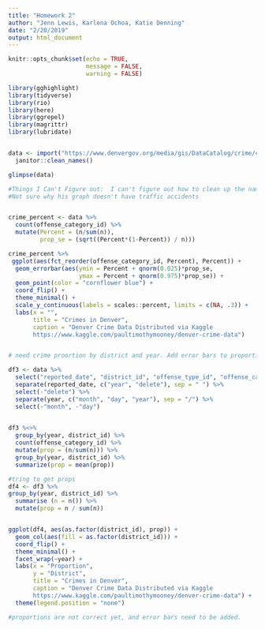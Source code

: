 ```yaml
---
title: "Homework 2"
author: "Jenn Lewis, Karlena Ochoa, Katie Denning"
date: "2/20/2019"
output: html_document
---
```


```r
knitr::opts_chunk$set(echo = TRUE,
                      message = FALSE,
                      warning = FALSE)

library(gghighlight)
library(tidyverse)
library(rio)
library(here)
library(ggrepel)
library(magrittr)
library(lubridate)


data <- import("https://www.denvergov.org/media/gis/DataCatalog/crime/csv/crime.csv") %>%
  janitor::clean_names()

glimpse(data)

```




```r

#Things I Can't Figure out:  I can't figure out how to clean up the names of the offense categories easily.
#Not sure why his graph doesn't have traffic accidents


crime_percent <- data %>%
  count(offense_category_id) %>%
  mutate(Percent = (n/sum(n)),
         prop_se = (sqrt((Percent*(1-Percent)) / n))) 

crime_percent %>%
 ggplot(aes(fct_reorder(offense_category_id, Percent), Percent)) +
  geom_errorbar(aes(ymin = Percent + qnorm(0.025)*prop_se,
                    ymax = Percent + qnorm(0.975)*prop_se)) +
  geom_point(color = "cornflower blue") +
  coord_flip() +
  theme_minimal() +
  scale_y_continuous(labels = scales::percent, limits = c(NA, .3)) +
  labs(x = "",
       title = "Crimes in Denver",
       caption = "Denver Crime Data Distributed via Kaggle
       https://www.kaggle.com/paultimothymooney/denver-crime-data")

```


```r



```


```r

# need crime proortion by district and year. Add error bars to proportions. Extract year. 

df3 <- data %>% 
  select("reported_date", "district_id", "offense_type_id", "offense_category_id") %>% 
  separate(reported_date, c("year", "delete"), sep = " ") %>% 
  select(-"delete") %>% 
  separate(year, c("month", "day", "year"), sep = "/") %>% 
  select(-"month", -"day")
  

df3 %<>% 
  group_by(year, district_id) %>%
  count(offense_category_id) %>%
  mutate(prop = (n/sum(n))) %>% 
  group_by(year, district_id) %>% 
  summarize(prop = mean(prop))

#tring to get props
df4 <- df3 %>% 
group_by(year, district_id) %>%
  summarise (n = n()) %>%
  mutate(prop = n / sum(n))


ggplot(df4, aes(as.factor(district_id), prop)) +
  geom_col(aes(fill = as.factor(district_id))) +
  coord_flip() +
  theme_minimal() +
  facet_wrap(~year) +
  labs(x = "Proportion",
       y = "District",
       title = "Crimes in Denver",
       caption = "Denver Crime Data Distributed via Kaggle
       https://www.kaggle.com/paultimothymooney/denver-crime-data") +
  theme(legend.position = "none")

#proportions are not correct yet, and error bars need to be added. 
  

```



```r

```


```r

```


